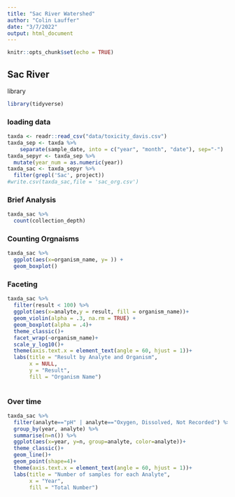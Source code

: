 ```yaml
---
title: "Sac River Watershed"
author: "Colin Lauffer"
date: "3/7/2022"
output: html_document
---
```


```r
knitr::opts_chunk$set(echo = TRUE)
```

## Sac River

library
```r
library(tidyverse)
```

### loading data
```r
taxda <- readr::read_csv("data/toxicity_davis.csv")
taxda_sep <- taxda %>%
    separate(sample_date, into = c("year", "month", "date"), sep="-") 
taxda_sepyr <- taxda_sep %>% 
  mutate(year_num = as.numeric(year))
taxda_sac <- taxda_sepyr %>%
  filter(grepl('Sac', project)) 
#write.csv(taxda_sac,file = 'sac_org.csv')

```

### Brief Analysis
```r
taxda_sac %>%
  count(collection_depth)
```

### Counting Orgnaisms
```r
taxda_sac %>%
  ggplot(aes(x=organism_name, y= )) +
  geom_boxplot()
```




### Faceting
```r
taxda_sac %>%
  filter(result < 100) %>%
  ggplot(aes(x=analyte,y = result, fill = organism_name))+
  geom_violin(alpha = .3, na.rm = TRUE) +
  geom_boxplot(alpha = .4)+
  theme_classic()+
  facet_wrap(~organism_name)+
  scale_y_log10()+
  theme(axis.text.x = element_text(angle = 60, hjust = 1))+
  labs(title = "Result by Analyte and Organism",
       x = NULL,
       y = "Result",
       fill = "Organism Name")
  

```



### Over time
```r
taxda_sac %>% 
  filter(analyte=="pH" | analyte=="Oxygen, Dissolved, Not Recorded") %>% 
  group_by(year, analyte) %>% 
  summarise(n=n()) %>% 
  ggplot(aes(x=year, y=n, group=analyte, color=analyte))+
  theme_classic()+
  geom_line()+
  geom_point(shape=4)+
  theme(axis.text.x = element_text(angle = 60, hjust = 1))+
  labs(title = "Number of samples for each Analyte",
       x = "Year",
       fill = "Total Number")
```

